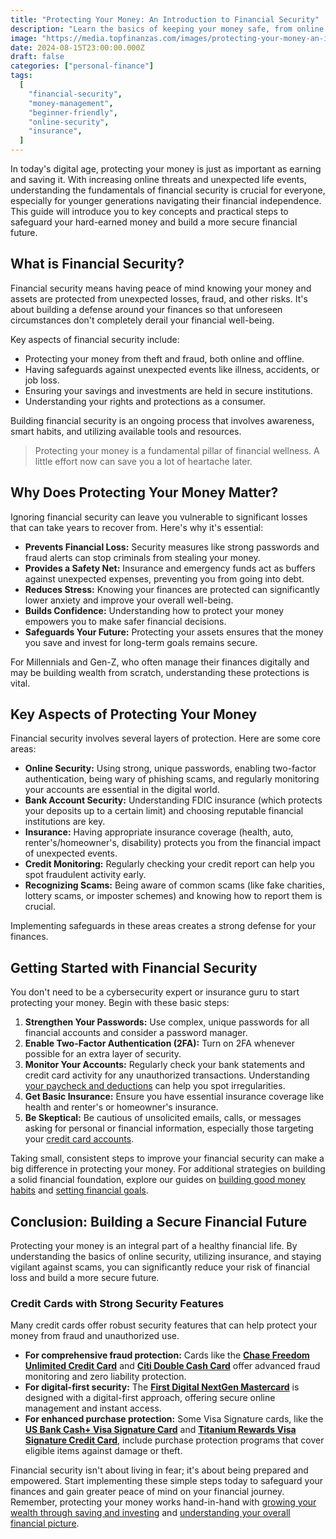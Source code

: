 ```yaml
---
title: "Protecting Your Money: An Introduction to Financial Security"
description: "Learn the basics of keeping your money safe, from online security tips to understanding insurance, to build a secure financial future."
image: "https://media.topfinanzas.com/images/protecting-your-money-an-introduction-to-financial-security.webp"
date: 2024-08-15T23:00:00.000Z
draft: false
categories: ["personal-finance"]
tags:
  [
    "financial-security",
    "money-management",
    "beginner-friendly",
    "online-security",
    "insurance",
  ]
---
```


In today's digital age, protecting your money is just as important as earning and saving it. With increasing online threats and unexpected life events, understanding the fundamentals of financial security is crucial for everyone, especially for younger generations navigating their financial independence. This guide will introduce you to key concepts and practical steps to safeguard your hard-earned money and build a more secure financial future.

## What is Financial Security?

Financial security means having peace of mind knowing your money and assets are protected from unexpected losses, fraud, and other risks. It's about building a defense around your finances so that unforeseen circumstances don't completely derail your financial well-being.

Key aspects of financial security include:

- Protecting your money from theft and fraud, both online and offline.
- Having safeguards against unexpected events like illness, accidents, or job loss.
- Ensuring your savings and investments are held in secure institutions.
- Understanding your rights and protections as a consumer.

Building financial security is an ongoing process that involves awareness, smart habits, and utilizing available tools and resources.

> Protecting your money is a fundamental pillar of financial wellness. A little effort now can save you a lot of heartache later.

## Why Does Protecting Your Money Matter?

Ignoring financial security can leave you vulnerable to significant losses that can take years to recover from. Here's why it's essential:

- **Prevents Financial Loss:** Security measures like strong passwords and fraud alerts can stop criminals from stealing your money.
- **Provides a Safety Net:** Insurance and emergency funds act as buffers against unexpected expenses, preventing you from going into debt.
- **Reduces Stress:** Knowing your finances are protected can significantly lower anxiety and improve your overall well-being.
- **Builds Confidence:** Understanding how to protect your money empowers you to make safer financial decisions.
- **Safeguards Your Future:** Protecting your assets ensures that the money you save and invest for long-term goals remains secure.

For Millennials and Gen-Z, who often manage their finances digitally and may be building wealth from scratch, understanding these protections is vital.

## Key Aspects of Protecting Your Money

Financial security involves several layers of protection. Here are some core areas:

- **Online Security:** Using strong, unique passwords, enabling two-factor authentication, being wary of phishing scams, and regularly monitoring your accounts are essential in the digital world.
- **Bank Account Security:** Understanding FDIC insurance (which protects your deposits up to a certain limit) and choosing reputable financial institutions are key.
- **Insurance:** Having appropriate insurance coverage (health, auto, renter's/homeowner's, disability) protects you from the financial impact of unexpected events.
- **Credit Monitoring:** Regularly checking your credit report can help you spot fraudulent activity early.
- **Recognizing Scams:** Being aware of common scams (like fake charities, lottery scams, or imposter schemes) and knowing how to report them is crucial.

Implementing safeguards in these areas creates a strong defense for your finances.

## Getting Started with Financial Security

You don't need to be a cybersecurity expert or insurance guru to start protecting your money. Begin with these basic steps:

1. **Strengthen Your Passwords:** Use complex, unique passwords for all financial accounts and consider a password manager.
2. **Enable Two-Factor Authentication (2FA):** Turn on 2FA whenever possible for an extra layer of security.
3. **Monitor Your Accounts:** Regularly check your bank statements and credit card activity for any unauthorized transactions. Understanding [your paycheck and deductions](/personal-finance/understanding-your-paycheck-taxes-deductions-and-net-pay-explained) can help you spot irregularities.
4. **Get Basic Insurance:** Ensure you have essential insurance coverage like health and renter's or homeowner's insurance.
5. **Be Skeptical:** Be cautious of unsolicited emails, calls, or messages asking for personal or financial information, especially those targeting your [credit card accounts](/personal-finance/understanding-different-types-of-credit-cards-rewards-low-apr-secured-and-more).

Taking small, consistent steps to improve your financial security can make a big difference in protecting your money. For additional strategies on building a solid financial foundation, explore our guides on [building good money habits](/personal-finance/building-good-money-habits-consistency-is-key) and [setting financial goals](/personal-finance/setting-financial-goals-a-beginners-guide-to-planning-your-future).

## Conclusion: Building a Secure Financial Future

Protecting your money is an integral part of a healthy financial life. By understanding the basics of online security, utilizing insurance, and staying vigilant against scams, you can significantly reduce your risk of financial loss and build a more secure future.

<AdZone id="us_budgetbeepro_4" />

### Credit Cards with Strong Security Features

Many credit cards offer robust security features that can help protect your money from fraud and unauthorized use.

- **For comprehensive fraud protection:** Cards like the [**Chase Freedom Unlimited Credit Card**](/financial-solutions/chase-freedom-unlimited-credit-card-benefits) and [**Citi Double Cash Card**](/financial-solutions/citi-double-cash-credit-card-benefits) offer advanced fraud monitoring and zero liability protection.
- **For digital-first security:** The [**First Digital NextGen Mastercard**](/financial-solutions/first-digital-nextgen-mastercard-benefits) is designed with a digital-first approach, offering secure online management and instant access.
- **For enhanced purchase protection:** Some Visa Signature cards, like the [**US Bank Cash+ Visa Signature Card**](/financial-solutions/us-bank-cash-plus-visa-signature-card-benefits) and [**Titanium Rewards Visa Signature Credit Card**](/financial-solutions/titanium-rewards-visa-signature-credit-card-benefits), include purchase protection programs that cover eligible items against damage or theft.

Financial security isn't about living in fear; it's about being prepared and empowered. Start implementing these simple steps today to safeguard your finances and gain greater peace of mind on your financial journey. Remember, protecting your money works hand-in-hand with [growing your wealth through saving and investing](/personal-finance/the-difference-between-saving-and-investing-which-should-you-do-first) and [understanding your overall financial picture](/personal-finance/your-net-worth-explained-what-it-is-and-how-to-calculate-it).
